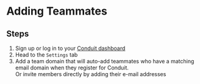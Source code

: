 # Adding Teammates

## Steps

1. Sign up or log in to your [Conduit dashboard](https://app.conduit.xyz)
2. Head to the `Settings` tab
3. Add a team domain that will auto-add teammates who have a matching email domain when they register for Conduit.<br/>Or invite members directly by adding their e-mail addresses
